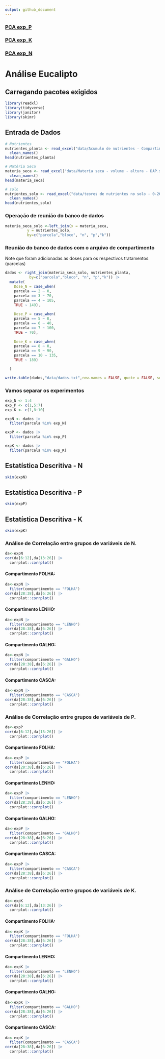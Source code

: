 ```yaml
---
output: github_document
---
```


### [PCA exp_P](https://arpanosso.github.io/natasha-eucalipto/Docs/pca_P.html)

### [PCA exp_K](https://arpanosso.github.io/natasha-eucalipto/Docs/pca_K.html)

### [PCA exp_N](https://arpanosso.github.io/natasha-eucalipto/Docs/pca_N.html)

# Análise Eucalipto

## Carregando pacotes exigidos
```r
library(readxl)
library(tidyverse)
library(janitor)
library(skimr)
```

## Entrada de Dados
```r
# Nutrientes
nutrientes_planta <- read_excel("data/Acumulo de nutrientes - Compartimentos.xlsx") |> 
  clean_names()
head(nutrientes_planta)

# Matéria Seca
materia_seca <- read_excel("data/Materia seca - volume - altura - DAP.xlsx") |> 
  clean_names()
head(materia_seca)

# solo 
nutrientes_solo <- read_excel("data/teores de nutrientes no solo - 0-20.xlsx")|> 
  clean_names()
head(nutrientes_solo)
```

### Operação de reunião do banco de dados
```r
materia_seca_solo <-left_join(x = materia_seca,
          y = nutrientes_solo,
          by=c("parcela","bloco", "n", "p","k"))
```



### Reunião do banco de dados com o arquivo de compartimento

Note que foram adicionadas as doses para os respectivos tratamentos (parcelas)

```r
dados <- right_join(materia_seca_solo, nutrientes_planta,
           by=c("parcela","bloco", "n", "p","k")) |> 
  mutate(
    Dose_N = case_when(
    parcela == 2 ~ 0,
    parcela == 3 ~ 70,
    parcela == 4 ~ 105,
    TRUE ~ 140),
    
    Dose_P = case_when(
    parcela == 5 ~ 0,
    parcela == 6 ~ 40,
    parcela == 7 ~ 100,
    TRUE ~ 70),
    
    Dose_K = case_when(
    parcela == 8 ~ 0,
    parcela == 9 ~ 90,
    parcela == 10 ~ 135,
    TRUE ~ 180)

  )

write.table(dados,"data/dados.txt",row.names = FALSE, quote = FALSE, sep = "\t")
```

### Vamos separar os experimentos

```r
exp_N <- 1:4
exp_P <- c(1,5:7)
exp_K <- c(1,8:10)

expN <- dados |> 
  filter(parcela %in% exp_N)

expP <- dados |> 
  filter(parcela %in% exp_P) 

expK <- dados |> 
  filter(parcela %in% exp_K)
```


## Estatística Descritiva - N

```r
skim(expN)
```


## Estatística Descritiva - P

```r
skim(expP)
```


## Estatística Descritiva - K

```r
skim(expK)
```


### Análise de Correlação entre grupos de variáveis de N.
```r
da<-expN
cor(da[6:12],da[13:26]) |> 
  corrplot::corrplot()
```
#### Compartimento FOLHA:
```r
da<-expN |> 
  filter(compartimento == "FOLHA")
cor(da[28:38],da[6:26]) |> 
  corrplot::corrplot()
```
#### Compartimento LENHO:
```r
da<-expN |> 
  filter(compartimento == "LENHO")
cor(da[28:38],da[6:26]) |> 
  corrplot::corrplot()
```


#### Compartimento GALHO:
```r
da<-expN |> 
  filter(compartimento == "GALHO")
cor(da[28:38],da[6:26]) |> 
  corrplot::corrplot()
```

#### Compartimento CASCA:
```r
da<-expN |> 
  filter(compartimento == "CASCA")
cor(da[28:38],da[6:26]) |> 
  corrplot::corrplot()
```

### Análise de Correlação entre grupos de variáveis de P.
```r
da<-expP
cor(da[6:12],da[13:26]) |> 
  corrplot::corrplot()
```
#### Compartimento FOLHA:
```r
da<-expP |> 
  filter(compartimento == "FOLHA")
cor(da[28:38],da[6:26]) |> 
  corrplot::corrplot()
```
#### Compartimento LENHO:
```r
da<-expP |> 
  filter(compartimento == "LENHO")
cor(da[28:38],da[6:26]) |> 
  corrplot::corrplot()
```


#### Compartimento GALHO:
```r
da<-expP |> 
  filter(compartimento == "GALHO")
cor(da[28:38],da[6:26]) |> 
  corrplot::corrplot()
```

#### Compartimento CASCA:
```r
da<-expP |> 
  filter(compartimento == "CASCA")
cor(da[28:38],da[6:26]) |> 
  corrplot::corrplot()
```

### Análise de Correlação entre grupos de variáveis de K.
```r
da<-expK
cor(da[6:12],da[13:26]) |> 
  corrplot::corrplot()
```
#### Compartimento FOLHA:
```r
da<-expK |> 
  filter(compartimento == "FOLHA")
cor(da[28:38],da[6:26]) |> 
  corrplot::corrplot()
```
#### Compartimento LENHO:
```r
da<-expK |> 
  filter(compartimento == "LENHO")
cor(da[28:38],da[6:26]) |> 
  corrplot::corrplot()
```


#### Compartimento GALHO:
```r
da<-expK |> 
  filter(compartimento == "GALHO")
cor(da[28:38],da[6:26]) |> 
  corrplot::corrplot()
```

#### Compartimento CASCA:
```r
da<-expK |> 
  filter(compartimento == "CASCA")
cor(da[28:38],da[6:26]) |> 
  corrplot::corrplot()
```
